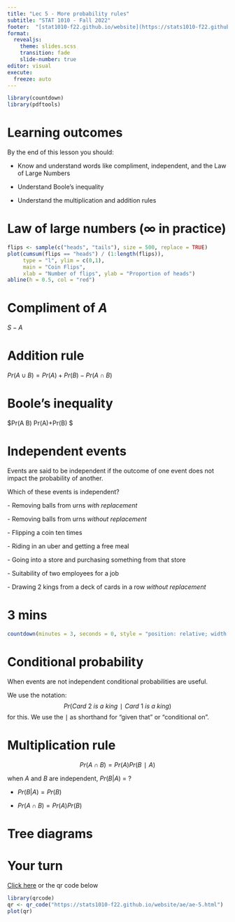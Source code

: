 ```yaml
---
title: "Lec 5 - More probability rules"
subtitle: "STAT 1010 - Fall 2022"
footer:  "[stat1010-f22.github.io/website](https://stats1010-f22.github.io/website/)"
format: 
  revealjs: 
    theme: slides.scss
    transition: fade
    slide-number: true
editor: visual
execute:
  freeze: auto
---
```


```r
library(countdown)
library(pdftools)
```

# Learning outcomes

By the end of this lesson you should:

-   Know and understand words like compliment, independent, and the Law of Large Numbers

-   Understand Boole's inequality

-   Understand the multiplication and addition rules

# Law of large numbers ($\infty$ in practice)
```r
flips <- sample(c("heads", "tails"), size = 500, replace = TRUE)
plot(cumsum(flips == "heads") / (1:length(flips)), 
     type = "l", ylim = c(0,1),  
     main = "Coin Flips", 
     xlab = "Number of flips", ylab = "Proportion of heads")
abline(h = 0.5, col = "red")
```

#  {background-image="lect_06-images/one_event.png" background-size="contain"}

# Compliment of $A$

$S - A$

#  {background-image="lect_06-images/blue_zones_venn_diagram.png" background-size="contain"}

# Addition rule

$Pr(A \cup B)=Pr(A)+Pr(B)−Pr(A \cap B)$

# Boole's inequality

$Pr(A \cup B) \leq Pr(A)+Pr(B) $

# Independent events

Events are said to be independent if the outcome of one event does not impact the probability of another.

Which of these events is independent?

\- Removing balls from urns *with replacement*

\- Removing balls from urns *without replacement*

\- Flipping a coin ten times

\- Riding in an uber and getting a free meal

\- Going into a store and purchasing something from that store

\- Suitability of two employees for a job

\- Drawing 2 kings from a deck of cards in a row *without replacement*

# 3 mins

```r
countdown(minutes = 3, seconds = 0, style = "position: relative; width: min-content;")
```

# Conditional probability

When events are not independent conditional probabilities are useful.

We use the notation: $$Pr(Card\: 2\: is\: a\: king∣Card\: 1\: is\: a\: king)$$ for this. We use the ∣ as shorthand for "given that" or "conditional on".

# Multiplication rule

$$Pr(A \cap B) = Pr(A)Pr(B∣A)$$

when $A$ and $B$ are independent, $Pr(B|A)$ = ?

::: incremental
-   $Pr(B|A) = Pr(B)$

-   $Pr(A \cap B) = Pr(A)Pr(B)$
:::

# Tree diagrams



# Your turn

[Click here](https://stats1010-f22.github.io/website/ae/ae-5.html) or the qr code below

```r
library(qrcode)
qr <- qr_code("https://stats1010-f22.github.io/website/ae/ae-5.html")
plot(qr)
```
